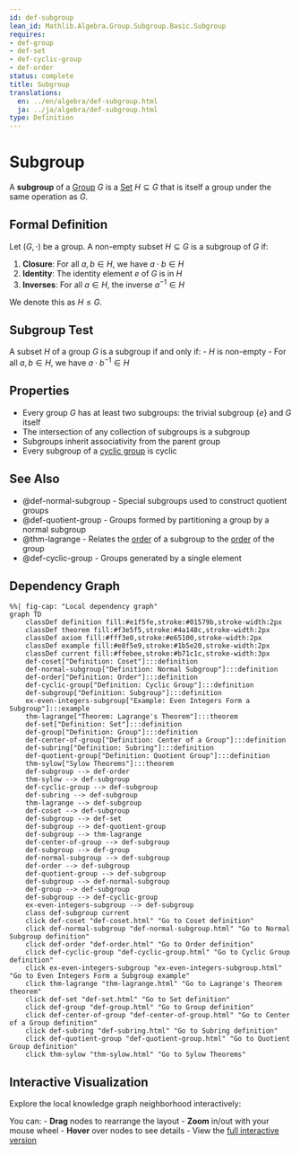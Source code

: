 ```yaml
---
id: def-subgroup
lean_id: Mathlib.Algebra.Group.Subgroup.Basic.Subgroup
requires:
- def-group
- def-set
- def-cyclic-group
- def-order
status: complete
title: Subgroup
translations:
  en: ../en/algebra/def-subgroup.html
  ja: ../ja/algebra/def-subgroup.html
type: Definition
---
```


# Subgroup {#def-subgroup}

A **subgroup** of a [Group](def-group.qmd) $G$ is a [Set](../logic-set-theory/def-set.qmd) $H \subseteq G$ that is itself a group under the same operation as $G$.

## Formal Definition

Let $(G, \cdot)$ be a group. A non-empty subset $H \subseteq G$ is a subgroup of $G$ if:

1. **Closure**: For all $a, b \in H$, we have $a \cdot b \in H$
2. **Identity**: The identity element $e$ of $G$ is in $H$
3. **Inverses**: For all $a \in H$, the inverse $a^{-1} \in H$

We denote this as $H \leq G$.

## Subgroup Test

A subset $H$ of a group $G$ is a subgroup if and only if:
- $H$ is non-empty
- For all $a, b \in H$, we have $a \cdot b^{-1} \in H$

## Properties

- Every group $G$ has at least two subgroups: the trivial subgroup $\{e\}$ and $G$ itself
- The intersection of any collection of subgroups is a subgroup
- Subgroups inherit associativity from the parent group
- Every subgroup of a [cyclic group](def-cyclic-group.qmd) is cyclic

## See Also

- @def-normal-subgroup - Special subgroups used to construct quotient groups
- @def-quotient-group - Groups formed by partitioning a group by a normal subgroup
- @thm-lagrange - Relates the [order](def-order.qmd) of a subgroup to the [order](def-order.qmd) of the group
- @def-cyclic-group - Groups generated by a single element

## Dependency Graph

```mermaid
%%| fig-cap: "Local dependency graph"
graph TD
    classDef definition fill:#e1f5fe,stroke:#01579b,stroke-width:2px
    classDef theorem fill:#f3e5f5,stroke:#4a148c,stroke-width:2px
    classDef axiom fill:#fff3e0,stroke:#e65100,stroke-width:2px
    classDef example fill:#e8f5e9,stroke:#1b5e20,stroke-width:2px
    classDef current fill:#ffebee,stroke:#b71c1c,stroke-width:3px
    def-coset["Definition: Coset"]:::definition
    def-normal-subgroup["Definition: Normal Subgroup"]:::definition
    def-order["Definition: Order"]:::definition
    def-cyclic-group["Definition: Cyclic Group"]:::definition
    def-subgroup["Definition: Subgroup"]:::definition
    ex-even-integers-subgroup["Example: Even Integers Form a Subgroup"]:::example
    thm-lagrange["Theorem: Lagrange's Theorem"]:::theorem
    def-set["Definition: Set"]:::definition
    def-group["Definition: Group"]:::definition
    def-center-of-group["Definition: Center of a Group"]:::definition
    def-subring["Definition: Subring"]:::definition
    def-quotient-group["Definition: Quotient Group"]:::definition
    thm-sylow["Sylow Theorems"]:::theorem
    def-subgroup --> def-order
    thm-sylow --> def-subgroup
    def-cyclic-group --> def-subgroup
    def-subring --> def-subgroup
    thm-lagrange --> def-subgroup
    def-coset --> def-subgroup
    def-subgroup --> def-set
    def-subgroup --> def-quotient-group
    def-subgroup --> thm-lagrange
    def-center-of-group --> def-subgroup
    def-subgroup --> def-group
    def-normal-subgroup --> def-subgroup
    def-order --> def-subgroup
    def-quotient-group --> def-subgroup
    def-subgroup --> def-normal-subgroup
    def-group --> def-subgroup
    def-subgroup --> def-cyclic-group
    ex-even-integers-subgroup --> def-subgroup
    class def-subgroup current
    click def-coset "def-coset.html" "Go to Coset definition"
    click def-normal-subgroup "def-normal-subgroup.html" "Go to Normal Subgroup definition"
    click def-order "def-order.html" "Go to Order definition"
    click def-cyclic-group "def-cyclic-group.html" "Go to Cyclic Group definition"
    click ex-even-integers-subgroup "ex-even-integers-subgroup.html" "Go to Even Integers Form a Subgroup example"
    click thm-lagrange "thm-lagrange.html" "Go to Lagrange's Theorem theorem"
    click def-set "def-set.html" "Go to Set definition"
    click def-group "def-group.html" "Go to Group definition"
    click def-center-of-group "def-center-of-group.html" "Go to Center of a Group definition"
    click def-subring "def-subring.html" "Go to Subring definition"
    click def-quotient-group "def-quotient-group.html" "Go to Quotient Group definition"
    click thm-sylow "thm-sylow.html" "Go to Sylow Theorems"
```

## Interactive Visualization

Explore the local knowledge graph neighborhood interactively:

::: {.graph-viz data-id="def-subgroup" data-width="700" data-height="500"}
:::

You can:
- **Drag** nodes to rearrange the layout
- **Zoom** in/out with your mouse wheel
- **Hover** over nodes to see details
- View the [full interactive version](../../output/interactive/en/def-subgroup.html){target="_blank"}
